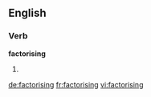 ==English==

===Verb===
'''factorising'''

# {{present participle of|[[factorise]]}}

[[de:factorising]]
[[fr:factorising]]
[[vi:factorising]]